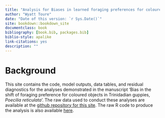 ```yaml
--- 
title: "Analysis for Biases in learned foraging preferences for coloured objects in Trinidadian guppies"
author: "Wyatt Toure"
date: "Date of this version: `r Sys.Date()`"
site: bookdown::bookdown_site
documentclass: book
bibliography: [book.bib, packages.bib]
biblio-style: apalike
link-citations: yes
description: ""
---
```

# Background

This site contains the code, model outputs, data tables, and residual diagnostics for the analyses demonstrated in the manuscript 'Bias in the shift of foraging preference for coloured objects in Trinidadian guppies, *Poecilia reticulata*'. The raw data used to conduct these analyses are available at the [github repository for this site](https://github.com/wyatt-toure/colour-learning-project-analysis/blob/main/experiment-2-master-sheet-clean.csv). The raw R code to produce the analysis is also available [here](https://github.com/wyatt-toure/colour-learning-project-analysis/blob/main/03-project-1-results.Rmd).





